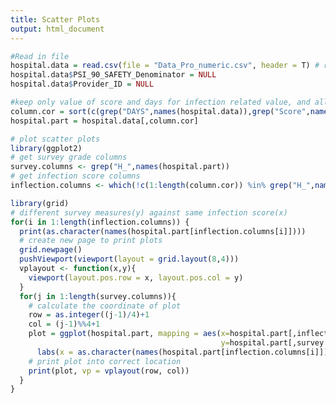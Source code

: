 ```yaml
---
title: Scatter Plots
output: html_document
---
```


```r
#Read in file
hospital.data = read.csv(file = "Data_Pro_numeric.csv", header = T) # reade file
hospital.data$PSI_90_SAFETY_Denominator = NULL
hospital.data$Provider_ID = NULL

#keep only value of score and days for infection related value, and all survey file for correction
column.cor = sort(c(grep("DAYS",names(hospital.data)),grep("Score",names(hospital.data)),grep("H_",names(hospital.data)), grep("SIR",names(hospital.data))))
hospital.part = hospital.data[,column.cor]

# plot scatter plots
library(ggplot2)
# get survey grade columns
survey.columns <- grep("H_",names(hospital.part))
# get infection score columns
inflection.columns <- which(!c(1:length(column.cor)) %in% grep("H_",names(hospital.part)))

library(grid)
# different survey measures(y) against same infection score(x)
for(i in 1:length(inflection.columns)) {
  print(as.character(names(hospital.part[inflection.columns[i]])))
  # create new page to print plots
  grid.newpage()
  pushViewport(viewport(layout = grid.layout(8,4)))
  vplayout <- function(x,y){
    viewport(layout.pos.row = x, layout.pos.col = y)
  }
  for(j in 1:length(survey.columns)){
    # calculate the coordinate of plot 
    row = as.integer((j-1)/4)+1
    col = (j-1)%%4+1
    plot = ggplot(hospital.part, mapping = aes(x=hospital.part[,inflection.columns[i]], 
                                               y=hospital.part[,survey.columns[j]])) + 
      labs(x = as.character(names(hospital.part[inflection.columns[i]])), y = as.character(names(hospital.part[survey.columns[j]]))) + geom_point()
    # print plot into correct location
    print(plot, vp = vplayout(row, col))
  }
}
```
